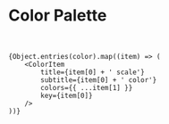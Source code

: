 
<Meta title='Palette/Colors' />

<h1>Color Palette</h1>

<br />

<ColorPalette>

    {Object.entries(color).map((item) => (
        <ColorItem
            title={item[0] + ' scale'}
            subtitle={item[0] + ' color'}
            colors={{ ...item[1] }}
            key={item[0]}
        />
    ))}

</ColorPalette>
